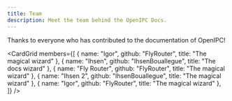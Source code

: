 ```yaml
---
title: Team
description: Meet the team behind the OpenIPC Docs.
---
```



Thanks to everyone who has contributed to the documentation of OpenIPC!

<CardGrid
  members={[
    { name: "Igor", github: "FlyRouter", title: "The magical wizard" },
    { name: "Ihsen", github: "IhsenBouallegue", title: "The docs wizard" },
    { name: "Fly Router", github: "FlyRouter", title: "The magical wizard" },
    { name: "Ihsen 2", github: "IhsenBouallegue", title: "The magical wizard" },
    { name: "Igor", github: "FlyRouter", title: "The magical wizard" },
  ]}
/>
